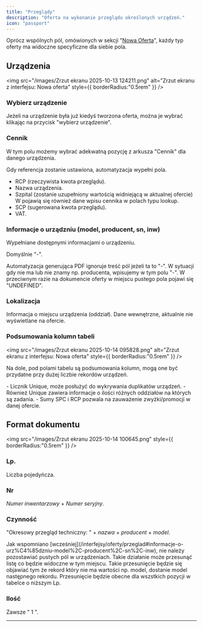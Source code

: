 ```yaml
---
title: "Przeglądy"
description: "Oferta na wykonanie przeglądu określonych urządzeń."
icon: "passport"
---
```


Oprócz wspólnych pól, omówionych w sekcji "[Nowa Oferta](https://tiemed.mintlify.app/Nowa%20oferta#edycja-nowej-oferty-wsp%C3%B3lne-pola)", każdy typ oferty ma widoczne specyficzne dla siebie pola.

## Urządzenia

<img
  src="/images/Zrzut ekranu 2025-10-13 124211.png"
  alt="Zrzut ekranu z interfejsu: Nowa oferta"
  style={{ borderRadius:"0.5rem" }}
/>

### Wybierz urządzenie

Jeżeli na urządzenie była już kiedyś tworzona oferta, można je wybrać klikając na przycisk "wybierz urządzenie".

### Cennik

W tym polu możemy wybrać adekwatną pozycję z arkusza "Cennik" dla danego urządzenia.

Gdy referencja zostanie ustawiona, automatyzacja wypełni pola.

- RCP (rzeczywista kwota przeglądu).
- Nazwa urządzenia.
- Szpital (zostanie uzupełniony wartością widniejącą w aktualnej ofercie) W pojawią się również dane wpisu cennika w polach typu lookup.
- SCP (sugerowana kwota przeglądu).
- VAT.

### Informacje o urządzniu (model, producent, sn, inw)

Wypełniane dostępnymi informacjami o urządzeniu.

Domyślnie "-".

<Warning>
  Automatyzacja generująca PDF ignoruje treść pól jeżeli ta to "-". W sytuacji gdy nie ma lub nie znamy np. producenta, wpisujemy w tym polu "-". W przeciwnym razie na dokumencie oferty w miejscu pustego pola pojawi się "UNDEFINED".
</Warning>

### Lokalizacja

Informacja o miejscu urządzenia (oddział). Dane wewnętrzne, aktualnie nie wyświetlane na ofercie.

### Podsumowania kolumn tabeli

<img
  src="/images/Zrzut ekranu 2025-10-14 095828.png"
  alt="Zrzut ekranu z interfejsu: Nowa oferta"
  style={{ borderRadius:"0.5rem" }}
/>

Na dole, pod polami tabelu są podsumowania kolumn, mogą one być przydatne przy dużej liczbie rekordów urządzeń.

<AccordionGroup>
  <Accordion title="Zastowosania podsumowań" icon="table-of-contents">
    - Licznik Unique, może posłużyć do wykrywania duplikatów urządzeń.
    - Również Unique zawiera informacje o ilości różnych oddziałów na których są zadania.
    - Sumy SPC i RCP pozwala na zauważenie zwyżki/promocji w danej ofercie.
  </Accordion>
</AccordionGroup>

## Format dokumentu

<img
  src="/images/Zrzut ekranu 2025-10-14 100645.png"
  style={{ borderRadius:"0.5rem" }}
/>

### Lp.

Liczba pojedyńcza.

### Nr

_Numer inwentarzowy_ + _Numer seryjny_.

### Czynność

"Okresowy przegląd techniczny: " + _nazwa_ + _producent_ + _model_.

<Warning>
  Jak wspomniano [wcześniej](/interfejsy/oferty/przeglad#informacje-o-urz%C4%85dzniu-model%2C-producent%2C-sn%2C-inw), nie należy pozostawiać pustych pól w urządzeniach. Takie działanie może przesunąć listę co będzie widoczne w tym miejscu. Takie przesunięcie będzie się objawiać tym że rekord który nie ma wartości np. model, dostanie model następnego rekordu. Przesunięcie będzie obecne dla wszstkich pozycji w tabelce o niższym Lp.
</Warning>

### Ilość

Zawsze " 1 ".

---

<CardGroup cols={2}>
  <Card title="Oferta serwis" icon="screwdriver-wrench" href="/interfejsy/oferty/serwis">
    
  </Card>
  <Card title="Nowa oferta" icon="pen-to-square" href="/interfejsy/oferty/nowa-oferta">
    
  </Card>
  <Card title="Oferta części" icon="boxes-stacked" href="/interfejsy/oferty/czesci">
    
  </Card>
  <Card title="Oferta diagnostyka" icon="gauge-low" href="/interfejsy/oferty/diagnostyka">
    
  </Card>
</CardGroup>
